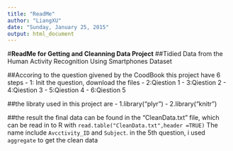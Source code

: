 ```yaml
---
title: "ReadMe"
author: "LiangXU"
date: "Sunday, January 25, 2015"
output: html_document
---
```


#**ReadMe for Getting and Cleanning Data Project**
##Tidied Data from the Human Activity Recognition Using Smartphones Dataset

##Accoring to the question givened by the CoodBook this project have 6 steps
- 1: Init the question, download the files 
- 2:Qiestion 1
- 3:Qiestion 2
- 4:Qiestion 3
- 5:Qiestion 4
- 6:Qiestion 5

##the libraty used in this project are
- 1.library("plyr")
- 2.library("knitr")

##the result
the final data can be found in the "CleanData.txt" file, which can be read in to R with 
`read.table("CleanData.txt",header =TRUE)`
The name include `Avcctivity_ID` and `Subject`. 
in the 5th question, i used `aggregate` to get the clean data
